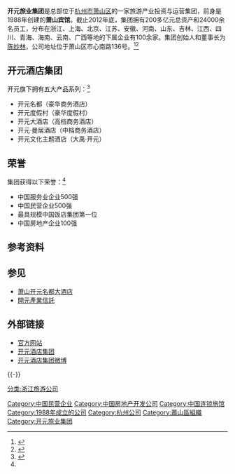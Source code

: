 '''开元旅业集团'''是总部位于[[杭州市|杭州市]][[萧山区|萧山区]]的一家旅游产业投资与运营集团，前身是1988年创建的'''萧山宾馆'''。截止2012年底，集团拥有200多亿元总资产和24000余名员工，分布在浙江、上海、北京、江苏、安徽、河南、山东、吉林、江西、四川、青海、海南、云南、广西等地的下属企业有100余家。集团创始人和董事长为[[陈妙林|陈妙林]]，公司地址位于萧山区市心南路136号。<ref name="概况">{{cite web |url=http://www.kaiyuangroup.com/Public/AboutKaiYuan.aspx |language= |title=集团概况 |publisher=开元旅业集团 |date= |accessdate=2014年11月 |archive-date=2017-03-16 |archive-url=https://web.archive.org/web/20170316104227/http://www.kaiyuangroup.com/Public/AboutKaiYuan.aspx |dead-url=no }}</ref><ref >{{cite web |url=http://info.meadin.com/special/hotelbrand/kaiyuangroup/ |language= |title=开元旅业集团 |publisher=迈点网 |date= |accessdate=2014年11月 |archive-date=2017-08-10 |archive-url=https://web.archive.org/web/20170810044023/http://info.meadin.com/special/hotelbrand/kaiyuangroup/ |dead-url=no }}</ref>

== 开元酒店集团 ==
开元旗下拥有五大产品系列：<ref >{{cite web |url=http://job.veryeast.cn/126369 |language= |title=集团简介 |publisher=开元酒店集团 |date= |accessdate=2014年11月 |archive-date=2021-04-15 |archive-url=https://web.archive.org/web/20210415030815/https://job.veryeast.cn/126369 |dead-url=no }}</ref>
*开元名都（豪华商务酒店）
*开元度假村（豪华度假村）
*开元大酒店（高档商务酒店）
*开元·曼居酒店（中档商务酒店）
*开元文化主题酒店（大禹·开元）

== 荣誉 ==
集团获得以下荣誉：<ref name="概况"/>
*中国服务业企业500强
*中国民营企业500强
*最具规模中国饭店集团第一位
*中国房地产企业100强

== 参考资料 ==
{{reflist}}

== 参见 ==
*[[萧山开元名都大酒店|萧山开元名都大酒店]]
*[[開元產業信託|開元產業信託]]

== 外部链接 ==
*[http://www.kaiyuangroup.com/ 官方网站] {{Wayback|url=http://www.kaiyuangroup.com/ |date=20120719203226 }}
*[http://www.kaiyuanhotels.com 开元酒店集团] {{Wayback|url=http://www.kaiyuanhotels.com/ |date=20211207225801 }}
*[http://weibo.com/newcenturyhotelgroup 开元酒店集团微博] {{Wayback|url=http://weibo.com/newcenturyhotelgroup |date=20170628114025 }}
{{-}}
{{連鎖酒店}}

[[Category:中国民营企业|Category:中国民营企业]]
[[Category:中国房地产开发公司|Category:中国房地产开发公司]]
[[Category:中国连锁旅馆|Category:中国连锁旅馆]]
[[Category:1988年成立的公司|Category:1988年成立的公司]]
[[Category:杭州公司|Category:杭州公司]]
[[Category:蕭山區組織|Category:蕭山區組織]]
[[Category:开元旅业集团|Category:开元旅业集团]]
[[分类:浙江旅游公司|分类:浙江旅游公司]]